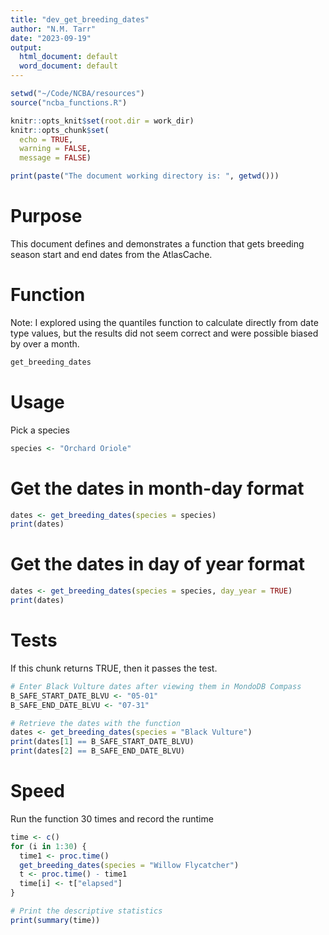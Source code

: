 ```yaml
---
title: "dev_get_breeding_dates"
author: "N.M. Tarr"
date: "2023-09-19"
output:
  html_document: default
  word_document: default
---
```


```r
setwd("~/Code/NCBA/resources")
source("ncba_functions.R")

knitr::opts_knit$set(root.dir = work_dir)
knitr::opts_chunk$set(
  echo = TRUE,
  warning = FALSE,
  message = FALSE)

print(paste("The document working directory is: ", getwd()))
```

# Purpose
This document defines and demonstrates a function that gets breeding season start and end dates from the AtlasCache.


# Function
Note: I explored using the quantiles function to calculate directly from date type values, but the results did not seem correct and were possible biased by over a month.
```r
get_breeding_dates
```


# Usage
Pick a species
```r
species <- "Orchard Oriole"
```

# Get the dates in month-day format
```r
dates <- get_breeding_dates(species = species)
print(dates)
```

# Get the dates in day of year format
```r
dates <- get_breeding_dates(species = species, day_year = TRUE)
print(dates)
```

# Tests
If this chunk returns TRUE, then it passes the test.
```r
# Enter Black Vulture dates after viewing them in MondoDB Compass
B_SAFE_START_DATE_BLVU <- "05-01"
B_SAFE_END_DATE_BLVU <- "07-31"

# Retrieve the dates with the function
dates <- get_breeding_dates(species = "Black Vulture")
print(dates[1] == B_SAFE_START_DATE_BLVU)
print(dates[2] == B_SAFE_END_DATE_BLVU)
```


# Speed
Run the function 30 times and record the runtime
```r
time <- c()
for (i in 1:30) {
  time1 <- proc.time()
  get_breeding_dates(species = "Willow Flycatcher")
  t <- proc.time() - time1
  time[i] <- t["elapsed"]
}

# Print the descriptive statistics
print(summary(time))
```